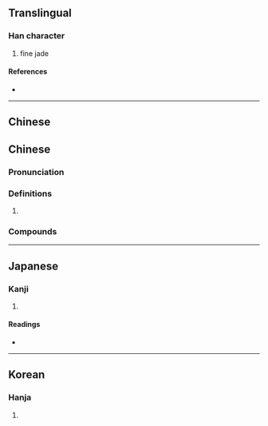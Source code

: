 {{character info}}
==Translingual==

===Han character===
{{Han char|rn=96|rad=玉|as=14|sn=18|four=11163|canj=MGYBU|ids=⿰𤣩睿}}

# fine jade

====References====
* {{Han ref|kx=0744.170|dkj=21311|dj=1153.040|hdz=21143.050|uh=74BF|ud=29887|bh=C27B|bd=49787}}

----

==Chinese==
==Chinese==
{{zh-forms|s=璇}}

===Pronunciation===
{{zh-pron
|m=xuán
|m-s=
|dg=
|c=syun4
|c-t=
|g=
|h=pfs=
|j=
|mb=
|md=
|mn=
|mn-t=
|w=
|x=
|mc=y
|oc=y
|cat=n
}}

===Definitions===
{{zh-hanzi}}

# {{rfdef|zh}}

===Compounds===
{{zh-der|璿璣:xuánjī|璿圖}}

----

==Japanese==

===Kanji===
{{ja-kanji|grade=|rs=玉14}}

# {{rfdef|ja|sort=玉14}}

====Readings====
* {{ja-readings|on=[[せん]] (sen), [[ぜん]] (zen), [[けい]] (kei), [[け]] (ke)|kun=|nanori=}}

----

==Korean==

===Hanja===
{{ko-hanja|hangeul=선|eumhun=|rv=seon|mr=sŏn|y=sen}}

# {{rfdef|ko|sort=玉14}}